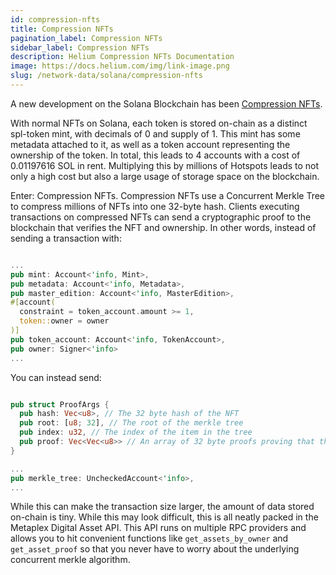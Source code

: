```yaml
---
id: compression-nfts
title: Compression NFTs
pagination_label: Compression NFTs
sidebar_label: Compression NFTs
description: Helium Compression NFTs Documentation
image: https://docs.helium.com/img/link-image.png
slug: /network-data/solana/compression-nfts
---
```



A new development on the Solana Blockchain has been
[Compression NFTs](https://www.metaplex.com/posts/expanding-digital-assets-with-compression-for-nfts).

With normal NFTs on Solana, each token is stored on-chain as a distinct spl-token mint, with
decimals of 0 and supply of 1. This mint has some metadata attached to it, as well as a token
account representing the ownership of the token. In total, this leads to 4 accounts with a cost of
0.01197616 SOL in rent. Multiplying this by millions of Hotspots leads to not only a high cost but
also a large usage of storage space on the blockchain.

Enter: Compression NFTs. Compression NFTs use a Concurrent Merkle Tree to compress millions of NFTs
into one 32-byte hash. Clients executing transactions on compressed NFTs can send a cryptographic
proof to the blockchain that verifies the NFT and ownership. In other words, instead of sending a
transaction with:

```rust

...
pub mint: Account<'info, Mint>,
pub metadata: Account<'info, Metadata>,
pub master_edition: Account<'info, MasterEdition>,
#[account(
  constraint = token_account.amount >= 1,
  token::owner = owner
)]
pub token_account: Account<'info, TokenAccount>,
pub owner: Signer<'info>
...
```

You can instead send:

```rust

pub struct ProofArgs {
  pub hash: Vec<u8>, // The 32 byte hash of the NFT
  pub root: [u8; 32], // The root of the merkle tree
  pub index: u32, // The index of the item in the tree
  pub proof: Vec<Vec<u8>> // An array of 32 byte proofs proving that the `hash` is part of the `root`
}

...
pub merkle_tree: UncheckedAccount<'info>,
...

```

While this can make the transaction size larger, the amount of data stored on-chain is tiny. While
this may look difficult, this is all neatly packed in the Metaplex Digital Asset API. This API runs
on multiple RPC providers and allows you to hit convenient functions like `get_assets_by_owner` and
`get_asset_proof` so that you never have to worry about the underlying concurrent merkle algorithm.
